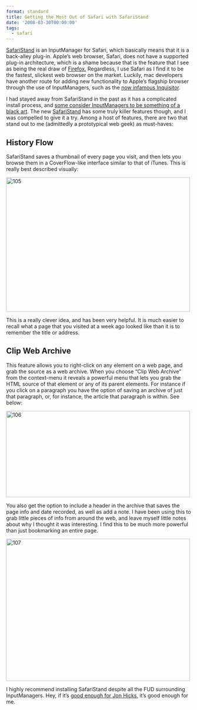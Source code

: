 ```yaml
---
format: standard
title: Getting the Most Out of Safari with SafariStand
date: '2008-03-30T00:00:00'
tags:
  - safari
---
```


<p><a href="http://hetima.com/safari/stand-e.html">SafariStand</a> is an InputManager for Safari, which basically means that it is a back-alley plug-in. Apple&#8217;s web browser, Safari, does not have a supported plug-in architecture, which is a shame because that is the feature that I see as being the real draw of <a href="http://www.mozilla.com/firefox/">Firefox.</a> Regardless, I use Safari as I find it to be the fastest, slickest web browser on the market. Luckily, mac developers have another route for adding new functionality to Apple&#8217;s flagship browser through the use of InputManagers, such as the <a href="http://okay-plus.com/2008/01/inquisitor_ads">now infamous Inquisitor</a>.</p>

<p>I had stayed away from SafariStand in the past as it has a complicated install process, and <a href="http://db.tidbits.com/article/08430">some consider InputManagers to be something of a black art</a>. The new <a href="http://hetima.com/safari/stand-e.html">SafariStand</a> has some truly killer features though, and I was compelled to give it a try.
Among a host of features, there are two that stand out to me (admittedly a prototypical web geek) as must-haves:</p>

<h2>History Flow</h2>

<p>SafariStand saves a thumbnail of every page you visit, and then lets you browse them in a CoverFlow-like interface similar to that of iTunes. This is really best described visually:</p>

<p><img loading="lazy" src="https://simple-creature-website-assets.s3.amazonaws.com/okayplus/uploads/2008/03/105.png" alt="105" width="500" height="366"  className="alignnone size-full wp-image-3103"  srcSet="https://simple-creature-website-assets.s3.amazonaws.com/okayplus/uploads/2008/03/105.png 500w, https://simple-creature-website-assets.s3.amazonaws.com/okayplus/uploads/2008/03/105-300x219.png 300w, https://simple-creature-website-assets.s3.amazonaws.com/okayplus/uploads/2008/03/105-480x351.png 480w" sizes="(max-width: 500px) 100vw, 500px" /></p>

<p>This is a really clever idea, and has been very helpful. It is much easier to recall what a page that you visited at a week ago looked like than it is to remember the title or address.</p>

<h2>Clip Web Archive</h2>

<p>This feature allows you to right-click on any element on a web page, and grab the source as a web archive. When you choose &#8220;Clip Web Archive&#8221; from the context-menu it reveals a powerful menu that lets you grab the HTML source of that element or any of its parent elements. For instance if you click on a paragraph you have the option of saving an archive of just that paragraph, or, for instance, the article that paragraph is within. See below:</p>

<p><img loading="lazy" src="https://simple-creature-website-assets.s3.amazonaws.com/okayplus/uploads/2008/03/106.png" alt="106" width="500" height="235"  className="alignnone size-full wp-image-3104"  srcSet="https://simple-creature-website-assets.s3.amazonaws.com/okayplus/uploads/2008/03/106.png 500w, https://simple-creature-website-assets.s3.amazonaws.com/okayplus/uploads/2008/03/106-300x141.png 300w, https://simple-creature-website-assets.s3.amazonaws.com/okayplus/uploads/2008/03/106-480x225.png 480w" sizes="(max-width: 500px) 100vw, 500px" /></p>

<p>You also get the option to include a header in the archive that saves the page info and date recorded, as well as add a note. I have been using this to grab little pieces of info from around the web, and leave myself little notes about why I thought it was interesting. I find this to be much more powerful than just bookmarking an entire page.</p>

<p><img loading="lazy" src="https://simple-creature-website-assets.s3.amazonaws.com/okayplus/uploads/2008/03/107.png" alt="107" width="500" height="387"  className="alignnone size-full wp-image-3105"  srcSet="https://simple-creature-website-assets.s3.amazonaws.com/okayplus/uploads/2008/03/107.png 500w, https://simple-creature-website-assets.s3.amazonaws.com/okayplus/uploads/2008/03/107-300x232.png 300w, https://simple-creature-website-assets.s3.amazonaws.com/okayplus/uploads/2008/03/107-480x371.png 480w" sizes="(max-width: 500px) 100vw, 500px" /></p>

<p>I highly recommend installing SafariStand despite all the FUD surrounding InputManagers. Hey, if it&#8217;s <a href="http://www.hicksdesign.co.uk/journal/history-flow">good enough for Jon Hicks</a>, it&#8217;s good enough for me.</p>
